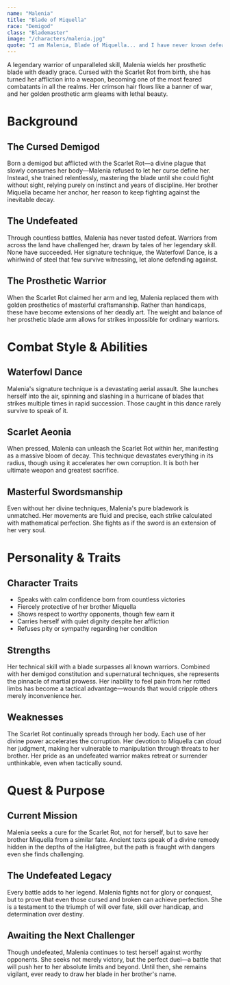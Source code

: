 ```yaml
---
name: "Malenia"
title: "Blade of Miquella"
race: "Demigod"
class: "Blademaster"
image: "/characters/malenia.jpg"
quote: "I am Malenia, Blade of Miquella... and I have never known defeat."
---
```


A legendary warrior of unparalleled skill, Malenia wields her prosthetic blade with deadly grace. Cursed with the Scarlet Rot from birth, she has turned her affliction into a weapon, becoming one of the most feared combatants in all the realms. Her crimson hair flows like a banner of war, and her golden prosthetic arm gleams with lethal beauty.

# Background

## The Cursed Demigod

Born a demigod but afflicted with the Scarlet Rot—a divine plague that slowly consumes her body—Malenia refused to let her curse define her. Instead, she trained relentlessly, mastering the blade until she could fight without sight, relying purely on instinct and years of discipline. Her brother Miquella became her anchor, her reason to keep fighting against the inevitable decay.

## The Undefeated

Through countless battles, Malenia has never tasted defeat. Warriors from across the land have challenged her, drawn by tales of her legendary skill. None have succeeded. Her signature technique, the Waterfowl Dance, is a whirlwind of steel that few survive witnessing, let alone defending against.

## The Prosthetic Warrior

When the Scarlet Rot claimed her arm and leg, Malenia replaced them with golden prosthetics of masterful craftsmanship. Rather than handicaps, these have become extensions of her deadly art. The weight and balance of her prosthetic blade arm allows for strikes impossible for ordinary warriors.

<CharacterImageCard
  src="/characters/malenia.jpg"
  alt="Malenia, Blade of Miquella"
  caption="The undefeated warrior in her iconic stance"
/>

# Combat Style & Abilities

## Waterfowl Dance

Malenia's signature technique is a devastating aerial assault. She launches herself into the air, spinning and slashing in a hurricane of blades that strikes multiple times in rapid succession. Those caught in this dance rarely survive to speak of it.

## Scarlet Aeonia

When pressed, Malenia can unleash the Scarlet Rot within her, manifesting as a massive bloom of decay. This technique devastates everything in its radius, though using it accelerates her own corruption. It is both her ultimate weapon and greatest sacrifice.

## Masterful Swordsmanship

Even without her divine techniques, Malenia's pure bladework is unmatched. Her movements are fluid and precise, each strike calculated with mathematical perfection. She fights as if the sword is an extension of her very soul.

# Personality & Traits

## Character Traits

- Speaks with calm confidence born from countless victories
- Fiercely protective of her brother Miquella
- Shows respect to worthy opponents, though few earn it
- Carries herself with quiet dignity despite her affliction
- Refuses pity or sympathy regarding her condition

## Strengths

Her technical skill with a blade surpasses all known warriors. Combined with her demigod constitution and supernatural techniques, she represents the pinnacle of martial prowess. Her inability to feel pain from her rotted limbs has become a tactical advantage—wounds that would cripple others merely inconvenience her.

## Weaknesses

The Scarlet Rot continually spreads through her body. Each use of her divine power accelerates the corruption. Her devotion to Miquella can cloud her judgment, making her vulnerable to manipulation through threats to her brother. Her pride as an undefeated warrior makes retreat or surrender unthinkable, even when tactically sound.

# Quest & Purpose

## Current Mission

Malenia seeks a cure for the Scarlet Rot, not for herself, but to save her brother Miquella from a similar fate. Ancient texts speak of a divine remedy hidden in the depths of the Haligtree, but the path is fraught with dangers even she finds challenging.

## The Undefeated Legacy

Every battle adds to her legend. Malenia fights not for glory or conquest, but to prove that even those cursed and broken can achieve perfection. She is a testament to the triumph of will over fate, skill over handicap, and determination over destiny.

## Awaiting the Next Challenger

Though undefeated, Malenia continues to test herself against worthy opponents. She seeks not merely victory, but the perfect duel—a battle that will push her to her absolute limits and beyond. Until then, she remains vigilant, ever ready to draw her blade in her brother's name.
